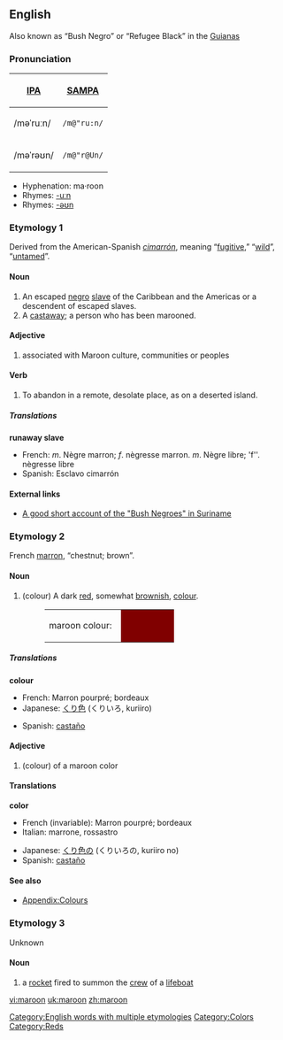 ==English==
{{rfc|Is the comment legitimate? It should be elsewhere if it is and deleted if not}}
Also known as “Bush Negro” or “Refugee Black” in the [[Guianas]] 

===Pronunciation===
{{rfap}}
{| border=1 cellpadding=5
! [[w:IPA|IPA]] !! [[w:SAMPA|SAMPA]]
|-
| /məˈruːn/ || <tt>/m@"ru:n/</tt>
|-
| /məˈrəʊn/ || <tt>/m@"r@Un/</tt>
|}

*Hyphenation: ma·roon
*Rhymes: [[Rhymes:English:-uːn|-uːn]]
*Rhymes: [[Rhymes:English:-əʊn|-əʊn]]

===Etymology 1===
Derived from the American-Spanish ''[[cimarrón]]'', meaning “[[fugitive]],” “[[wild]]”, “[[untamed]]”.

====Noun====
{{wikipedia|Maroon (people)}}
{{en-noun-reg}}

# An escaped [[negro]] [[slave]] of the Caribbean and the Americas or a descendent of escaped slaves.
# A [[castaway]]; a person who has been marooned.

====Adjective====
{{en-adj-notcomp}}

# associated with Maroon culture, communities or peoples

====Verb====
{{en-verb}}

# To abandon in a remote, desolate place, as on a deserted island.

=====Translations=====
'''runaway slave'''
*French: ''m''. Nègre marron; ''f''. nègresse marron. {{italbrac|obs}} ''m''. Nègre libre; 'f''. nègresse libre
*Spanish: Esclavo cimarrón

====External links====
*[http://lucy.ukc.ac.uk/EthnoAtlas/Hmar/Cult_dir/Culture.7834 A good short account of the "Bush Negroes" in Suriname]

===Etymology 2===
French [[marron]], “chestnut; brown”.

====Noun====
{{Wikipedia2|Maroon (color)}}
{{en-noun-reg}}

# (colour) A dark [[red]], somewhat [[brown]]ish, [[color|colour]].
#:<table><tr><td>maroon colour: &nbsp;</td><td bgcolor="#800000" width="80">&nbsp; </td></tr></table>

=====Translations=====
'''colour'''
{{top}}
*French: Marron pourpré; bordeaux
*Japanese: [[くり色]]  (くりいろ, kuriiro)
{{mid}}
*Spanish: [[castaño]]
{{bottom}}

====Adjective====
{{en-adj-more}}

# (colour) of a maroon color

====Translations====
'''color'''
{{top}}
*French (invariable): Marron pourpré; bordeaux
*Italian: marrone, rossastro
{{mid}}
*Japanese: [[くり色]]の (くりいろの, kuriiro no)
*Spanish: [[castaño]]
{{bottom}}

====See also====
*[[Wiktionary_Appendix:Colours|Appendix:Colours]]

===Etymology 3===
Unknown

====Noun====
{{wikipedia|maroon (rocket}}
{{en-noun}}

# a [[rocket]] fired to summon the [[crew]] of a [[lifeboat]]

[[Category:English words with multiple etymologies]]
[[Category:Colors]]
[[Category:Reds]]

[[vi:maroon]]
[[uk:maroon]]
[[zh:maroon]]